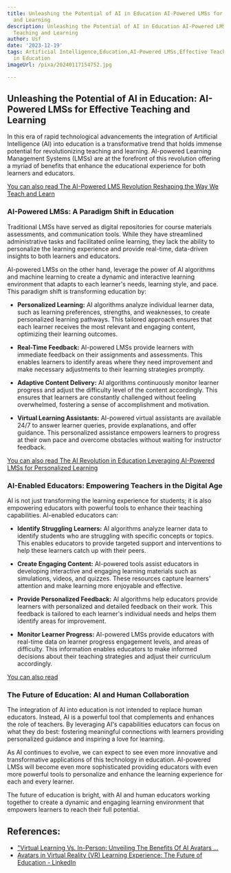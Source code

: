 ```yaml
---
title: Unleashing the Potential of AI in Education AI-Powered LMSs for Effective Teaching
  and Learning
description: Unleashing the Potential of AI in Education AI-Powered LMSs for Effective
  Teaching and Learning
author: Usf
date: '2023-12-19'
tags: Artificial Intelligence,Education,AI-Powered LMSs,Effective Teaching,Learning,Technology
  in Education
imageUrl: /pixa/20240117154752.jpg

---
```

## Unleashing the Potential of AI in  Education: AI-Powered LMSs for Effective Teaching  and Learning

In this era of rapid technological advancements the integration of Artificial Intelligence (AI) into education is  a transformative trend that holds  immense potential for revolutionizing teaching and learning. AI-powered Learning  Management Systems (LMSs) are at the forefront of this revolution offering a myriad of benefits  that enhance the educational experience for both learners  and educators.

[You can  also read The AI-Powered LMS Revolution Reshaping the Way  We  Teach and Learn](The%20AI-Powered%20LMS%20Revolution%20Reshaping%20the%20Way%20We%20Teach%20and%20Learn)


### AI-Powered  LMSs: A Paradigm Shift in Education

Traditional LMSs have served as digital repositories for course materials assessments, and communication tools. While they have streamlined administrative tasks and facilitated online learning, they lack the ability  to personalize the  learning experience  and provide real-time, data-driven insights to both learners and educators.

AI-powered LMSs on the other hand, leverage the power of  AI algorithms and machine  learning to create a dynamic and interactive learning environment  that adapts to each learner's needs, learning style, and pace. This paradigm shift is transforming education  by:

* **Personalized Learning:** AI algorithms analyze individual learner data, such as learning preferences, strengths, and weaknesses, to create personalized learning pathways.  This tailored approach ensures that each learner receives the most  relevant and engaging content, optimizing their learning outcomes.

* **Real-Time Feedback:** AI-powered LMSs provide learners with immediate feedback on their assignments and assessments. This enables learners to identify areas where they need improvement and make  necessary adjustments to their learning  strategies promptly.

* **Adaptive Content Delivery:** AI algorithms continuously monitor learner progress and adjust the difficulty  level  of the content accordingly. This  ensures that learners are constantly challenged without  feeling overwhelmed, fostering a sense of accomplishment and motivation.

*  **Virtual Learning Assistants:** AI-powered virtual assistants are available 24/7 to  answer learner queries, provide explanations, and offer guidance. This personalized assistance empowers learners to progress  at their own pace and overcome obstacles  without waiting for instructor feedback.

[You can also read The AI Revolution in Education Leveraging AI-Powered LMSs for Personalized Learning](The%20AI%20Revolution%20in%20Education%20Leveraging%20AI-Powered%20LMSs%20for%20Personalized%20Learning)


### AI-Enabled Educators: Empowering Teachers in the Digital Age

AI is not just transforming the learning experience for students; it is also empowering educators with powerful  tools to enhance  their teaching capabilities. AI-enabled educators  can:

* **Identify Struggling Learners:** AI  algorithms analyze learner data to identify students who are struggling with specific concepts or  topics. This enables  educators to provide targeted  support and interventions to  help these learners catch up  with their peers.

* **Create  Engaging Content:**  AI-powered tools assist educators in developing interactive and engaging learning materials  such as simulations, videos, and quizzes. These resources capture learners' attention and make learning more  enjoyable and effective.

* **Provide Personalized Feedback:** AI algorithms help  educators provide learners with personalized and detailed feedback on their work. This feedback is tailored to each  learner's individual  needs and helps them identify areas for  improvement.

* **Monitor Learner  Progress:** AI-powered LMSs provide educators with real-time data  on learner progress engagement levels, and areas of difficulty. This information enables  educators to make informed decisions about their teaching strategies and  adjust their curriculum  accordingly.

[You can also read ]()


### The Future of Education: AI and Human Collaboration

The integration of AI into education is not intended to replace human educators. Instead,  AI is a powerful tool that complements and enhances the role of  teachers. By  leveraging AI's capabilities  educators can focus on what they do best:  fostering meaningful connections  with  learners providing personalized guidance and inspiring a love for learning.

As AI continues to evolve,  we can expect to see even more innovative and  transformative applications of this technology in education. AI-powered LMSs will become even more sophisticated providing educators with even more powerful tools to  personalize and enhance the learning experience for each and every learner.

The future of education is bright, with AI and human educators working together to create a dynamic  and engaging learning environment that empowers learners to reach their full potential.

## References:
- ["Virtual Learning Vs. In-Person: Unveiling The Benefits Of AI Avatars ...](https://www.desks.ai/ai-blog/%22virtual-learning-vs.-in-person:-unveiling-the-benefits-of-ai-avatars-in-education%22+64b7d35ccf9c33d2d028e52f/)
- [Avatars in Virtual Reality (VR) Learning Experience: The Future of Education - LinkedIn](https://www.linkedin.com/pulse/avatars-virtual-reality-vr-learning-experience-future-vivienne-neale)
